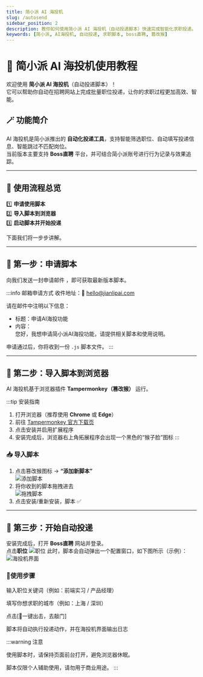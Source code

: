 ```yaml
---
title: 简小派 AI 海投机
slug: /autosend
sidebar_position: 2
description: 教你如何使用简小派 AI 海投机（自动投递脚本）快速完成智能化求职投递。
keywords: [简小派, AI海投机, 自动投递, 求职脚本, boss直聘, 篡改猴]
---
```



# 🤖 简小派 AI 海投机使用教程

欢迎使用 **简小派 AI 海投机**（自动投递脚本）！  
它可以帮助你自动在招聘网站上完成批量职位投递，让你的求职过程更加高效、智能。

<BilibiliVideo
  id="BV18Rs5zuEqJ"
  title=""
  link="https://bilibili.com/BV18Rs5zuEqJ"
/>

## 🪄 功能简介

AI 海投机是简小派推出的 **自动化投递工具**，支持智能筛选职位、自动填写投递信息、智能跳过不匹配岗位。  
当前版本主要支持 **Boss直聘** 平台，并可结合简小派账号进行行为记录与效果追踪。

---

## 🧩 使用流程总览

1️⃣ **申请使用脚本**  
2️⃣ **导入脚本到浏览器**  
3️⃣ **启动脚本并开始投递**

下面我们将一步步讲解。

---

## 📨 第一步：申请脚本

向我们发送一封申请邮件 ，即可获取最新版本脚本。

:::info 邮箱申请方式
收件地址：📧 [hello@jianlipai.com](mailto:hello@jianlipai.com)

请在邮件中注明以下信息：
- 标题：申请AI海投功能  
- 内容：  
  您好，我想申请简小派AI海投功能，请提供相关脚本和使用说明。 

申请通过后，你将收到一份 `.js` 脚本文件。
:::

---

## 🧠 第二步：导入脚本到浏览器

AI 海投机基于浏览器插件 **Tampermonkey（篡改猴）** 运行。

:::tip 安装指南
1. 打开浏览器（推荐使用 **Chrome** 或 **Edge**）  
2. 前往 [Tampermonkey 官方下载页](https://www.tampermonkey.net/)  
3. 点击安装并启用扩展程序  
4. 安装完成后，浏览器右上角拓展程序会出现一个黑色的“猴子脸”图标
:::

### 📥 导入脚本
1. 点击篡改猴图标 → **“添加新脚本”**  
![添加脚本](..\static\img\autosend\autosend-step1.png)
2. 将你收到的脚本拖拽进去  
![拖拽脚本](..\static\img\autosend\autosend-step2.png)
3. 点击安装/重新安装，脚本 ✅

---

## 🚀 第三步：开始自动投递

安装完成后，打开 **Boss直聘** 网站并登录。  
点击**职位**
![职位](..\static\img\autosend\autosend-step3.png)
此时，脚本会自动弹出一个配置窗口，如下图所示（示例）：
![海投机界面](..\static\img\autosend\autosend-step4.png)

### 🧭使用步骤

输入职位关键词（例如：前端实习 / 产品经理）

填写你想求职的城市（例如：上海 / 深圳）

点击[🚀一键出击，去敲门] 

脚本将自动执行投递动作，并在海投机界面输出日志

:::warning 注意

使用脚本时，请保持页面前台打开，避免浏览器休眠。

脚本仅限个人辅助使用，请勿用于商业用途。
:::